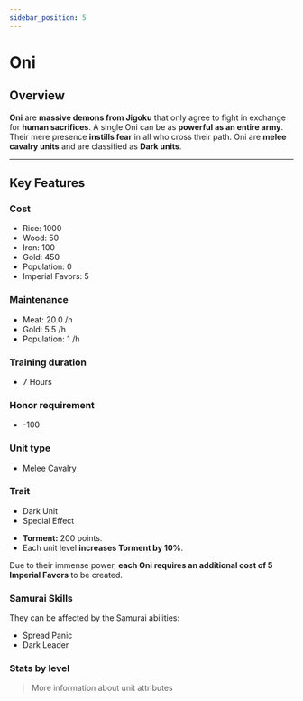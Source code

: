 ```yaml
---
sidebar_position: 5
---
```



# Oni

## Overview

**Oni** are **massive demons from Jigoku** that only agree to fight in exchange for **human sacrifices**. A single Oni can be as **powerful as an entire army**. Their mere presence **instills fear** in all who cross their path. Oni are **melee cavalry units** and are classified as **Dark units**.

---

## Key Features

### Cost
- Rice: 1000  
- Wood: 50  
- Iron: 100  
- Gold: 450  
- Population: 0  
- Imperial Favors: 5

### Maintenance
- Meat: 20.0 /h  
- Gold: 5.5 /h  
- Population: 1 /h

### Training duration
- 7 Hours

### Honor requirement
- -100

### Unit type
- <Link to="../#melee-cavalry">Melee Cavalry</Link>

### Trait
- <Link to="../#dark-units-1">Dark Unit</Link>  
- <Link to="../#special-effects">Special Effect</Link>

<Admonition type="tip" title="Special Effect – Embrace of Shadows">
  <ul>
    <li><strong>Torment:</strong> 200 points.</li>
    <li>Each unit level <strong>increases Torment by 10%</strong>.</li>
  </ul>
</Admonition>

<Admonition type="note">
  Due to their immense power, <strong>each Oni requires an additional cost of 5 Imperial Favors</strong> to be created.
</Admonition>

### Samurai Skills  
They can be affected by the Samurai abilities:  
- <Link to="../../samurais/reasoning-skills#spread-panic">Spread Panic</Link>  
- <Link to="../../samurais/charisma-skills#dark-leader">Dark Leader</Link>

### Stats by level

<UnitStatsTable unitName="Oni" />

> <Link to="../#attributes">More information about unit attributes</Link>
